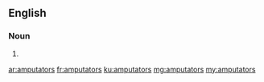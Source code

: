 ==English==

===Noun===
{{head|en|noun plural form}}

# {{plural of|amputator|lang=en}}

[[ar:amputators]]
[[fr:amputators]]
[[ku:amputators]]
[[mg:amputators]]
[[my:amputators]]